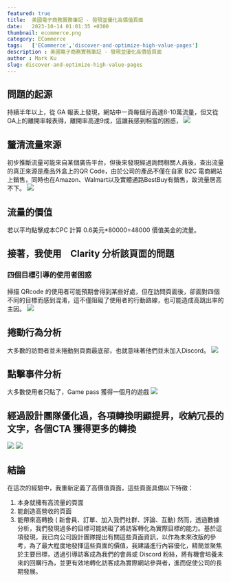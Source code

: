 ---
featured: true
title:  美國電子商務實務筆記 - 發現並優化高價值頁面
date:   2023-10-14 01:01:35 +0300
thumbnail: ecommerce.png
category: ECommerce
tags:   ['ECommerce','discover-and-optimize-high-value-pages']
description : 美國電子商務實務筆記 - 發現並優化高價值頁面
author : Mark Ku
slug: discover-and-optimize-high-value-pages
---

## 問題的起源
持續半年以上，從 GA 報表上發現，網站中一頁每個月高達8-10萬流量，但又從 GA上的離開率報表得，離開率高達9成，這讓我感到相當的困惑，
![](1.png)

## 釐清流量來源
初步推斷流量可能來自某個廣告平台，但後來發現經過詢問相關人員後，查出流量的真正來源是產品外盒上的QR Code，由於公司的產品不僅在自家 B2C 電商網站上銷售，同時也在Amazon、Walmart以及實體通路BestBuy有銷售，故流量居高不下。
![](2.png)

## 流量的價值 
若以平均點擊成本CPC 計算 0.6美元*80000=48000 價值美金的流量。

## 接著，我使用　Clarity 分析該頁面的問題
### 四個目標引導的使用者困惑
掃描 QRcode 的使用者可能預期會得到某些好處，但在訪問頁面後，卻面對四個不同的目標而感到混淆，這不僅阻礙了使用者的行動路線，也可能造成高跳出率的主因。
![](3.png)

## 捲動行為分析
大多數的訪問者並未捲動到頁面最底部，也就意味著他們並未加入Discord。
![](4.png)

## 點擊事件分析
大多數使用者只點了，Game pass 獲得一個月的遊戲 
![](5.png)

## 經過設計團隊優化過，各項轉換明顯提昇，收納冗長的文字，各個CTA 獲得更多的轉換
![](6.png)
![](7.png)

## 結論
在這次的經驗中，我重新定義了高價值頁面，這些頁面具備以下特徵：
1. 本身就擁有高流量的頁面
2. 能創造高營收的頁面
3. 能帶來高轉換 ( 新會員、訂單、加入我們社群、評論、互動)
然而，透過數據分析，我們發現過多的目標可能妨礙了將訪客轉化為實際目標的能力。基於這項發現，我已向公司設計團隊提出有關這些頁面資訊，以作為未來改版的參考，為了最大程度地發揮這些頁面的價值，我建議進行內容優化，精簡並聚焦於主要目標，透過引導訪客成為我們的會員或 Discord 粉絲，將有機會培養未來的回購行為，並更有效地轉化訪客成為實際網站參與者，進而促使公司的長期發展。